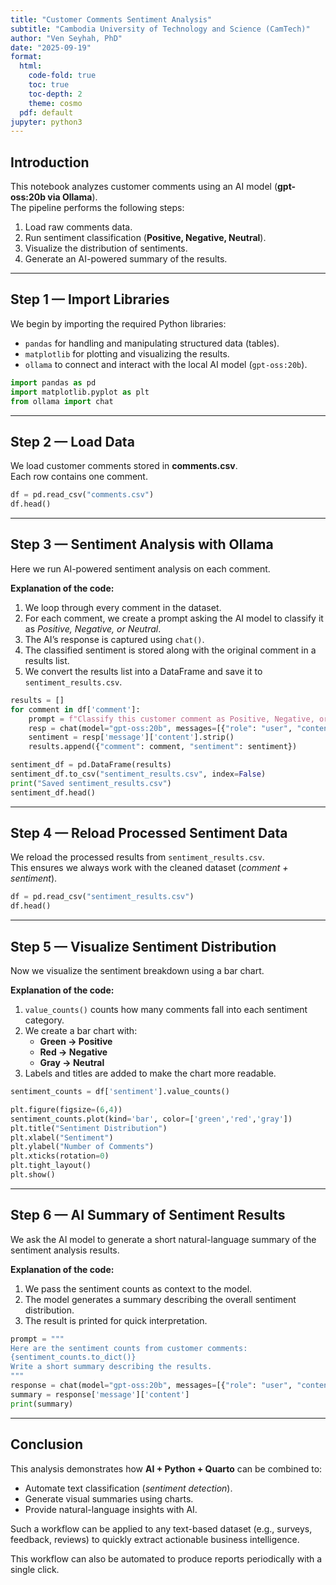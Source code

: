 ```yaml
---
title: "Customer Comments Sentiment Analysis"
subtitle: "Cambodia University of Technology and Science (CamTech)"
author: "Ven Seyhah, PhD"
date: "2025-09-19"
format:
  html: 
    code-fold: true
    toc: true
    toc-depth: 2
    theme: cosmo
  pdf: default
jupyter: python3
---
```


## Introduction

This notebook analyzes customer comments using an AI model (**gpt-oss:20b via Ollama**).  
The pipeline performs the following steps:

1. Load raw comments data.
2. Run sentiment classification (**Positive, Negative, Neutral**).
3. Visualize the distribution of sentiments.
4. Generate an AI-powered summary of the results.

---

## Step 1 — Import Libraries

We begin by importing the required Python libraries:  

- `pandas` for handling and manipulating structured data (tables).  
- `matplotlib` for plotting and visualizing the results.  
- `ollama` to connect and interact with the local AI model (`gpt-oss:20b`).  

```python
import pandas as pd
import matplotlib.pyplot as plt
from ollama import chat
```

---

## Step 2 — Load Data

We load customer comments stored in **comments.csv**.  
Each row contains one comment.  

```python
df = pd.read_csv("comments.csv")
df.head()
```

---

## Step 3 — Sentiment Analysis with Ollama

Here we run AI-powered sentiment analysis on each comment.  

**Explanation of the code:**

1. We loop through every comment in the dataset.  
2. For each comment, we create a prompt asking the AI model to classify it as *Positive, Negative, or Neutral*.  
3. The AI’s response is captured using `chat()`.  
4. The classified sentiment is stored along with the original comment in a results list.  
5. We convert the results list into a DataFrame and save it to `sentiment_results.csv`.  

```python
results = []
for comment in df['comment']:
    prompt = f"Classify this customer comment as Positive, Negative, or Neutral:\n\n{comment}"
    resp = chat(model="gpt-oss:20b", messages=[{"role": "user", "content": prompt}])
    sentiment = resp['message']['content'].strip()
    results.append({"comment": comment, "sentiment": sentiment})

sentiment_df = pd.DataFrame(results)
sentiment_df.to_csv("sentiment_results.csv", index=False)
print("Saved sentiment_results.csv")
sentiment_df.head()
```

---

## Step 4 — Reload Processed Sentiment Data

We reload the processed results from `sentiment_results.csv`.  
This ensures we always work with the cleaned dataset (*comment + sentiment*).

```python
df = pd.read_csv("sentiment_results.csv")
df.head()
```

---

## Step 5 — Visualize Sentiment Distribution

Now we visualize the sentiment breakdown using a bar chart.  

**Explanation of the code:**

1. `value_counts()` counts how many comments fall into each sentiment category.  
2. We create a bar chart with:  
   - **Green → Positive**  
   - **Red → Negative**  
   - **Gray → Neutral**  
3. Labels and titles are added to make the chart more readable.  

```python
sentiment_counts = df['sentiment'].value_counts()

plt.figure(figsize=(6,4))
sentiment_counts.plot(kind='bar', color=['green','red','gray'])
plt.title("Sentiment Distribution")
plt.xlabel("Sentiment")
plt.ylabel("Number of Comments")
plt.xticks(rotation=0)
plt.tight_layout()
plt.show()
```

---

## Step 6 — AI Summary of Sentiment Results

We ask the AI model to generate a short natural-language summary of the sentiment analysis results.  

**Explanation of the code:**  

1. We pass the sentiment counts as context to the model.  
2. The model generates a summary describing the overall sentiment distribution.  
3. The result is printed for quick interpretation.  

```python
prompt = """
Here are the sentiment counts from customer comments:
{sentiment_counts.to_dict()}
Write a short summary describing the results.
"""
response = chat(model="gpt-oss:20b", messages=[{"role": "user", "content": prompt}])
summary = response['message']['content']
print(summary)
```

---

## Conclusion

This analysis demonstrates how **AI + Python + Quarto** can be combined to:  

- Automate text classification (*sentiment detection*).  
- Generate visual summaries using charts.  
- Provide natural-language insights with AI.  

Such a workflow can be applied to any text-based dataset (e.g., surveys, feedback, reviews) to quickly extract actionable business intelligence.  

This workflow can also be automated to produce reports periodically with a single click.  
